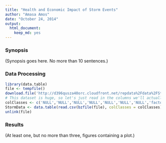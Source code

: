 ```yaml
---
title: "Health and Economic Impact of Storm Events"
author: "Amasa Amos"
date: "October 24, 2014"
output:
  html_document:
    keep_md: yes
---
```


### Synopsis

(Synopsis goes here. No more than 10 sentences.)

### Data Processing
```r
library(data.table)
file <- tempfile()
download.file('http://d396qusza40orc.cloudfront.net/repdata%2Fdata%2FStormData.csv.bz2', file)
# This dataset is huge, so let's just read in the columns we'll actually be using.
colClasses <- c('NULL','NULL','NULL','NULL','NULL','NULL','NULL','factor','NULL','NULL','NULL','NULL','NULL','NULL','NULL','NULL','NULL','NULL','NULL','NULL','NULL','NULL','numeric','numeric','numeric','factor','numeric','factor','NULL','NULL','NULL','NULL','NULL','NULL','NULL','NULL','NULL')
StormData <- data.table(read.csv(bzfile(file), colClasses = colClasses))
unlink(file)
```

### Results

(At least one, but no more than three, figures containing a plot.)
